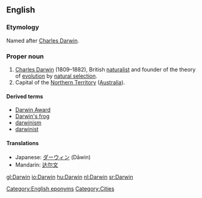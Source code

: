 ==English==
{{wikipedia}}

===Etymology===
Named after [[w:Charles Darwin|Charles Darwin]].
  
===Proper noun===
{{en-proper noun}}

# [[w:Charles Darwin|Charles Darwin]] (1809–1882), British [[naturalist]] and founder of the theory of [[evolution]] by [[natural selection]].
# Capital of the [[Northern Territory]] ([[Australia]]).

====Derived terms====
* [[Darwin Award]]
*[[Darwin's frog]]
* [[darwinism]]
* [[darwinist]]

====Translations====
* Japanese: [[ダーウィン]] (Dāwin)
* Mandarin: [[达尔文]]

[[Category:English eponyms]]
[[Category:Cities]]

[[gl:Darwin]]
[[io:Darwin]]
[[hu:Darwin]]
[[nl:Darwin]]
[[sr:Darwin]]